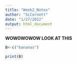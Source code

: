 ```yaml
---
title: "Week2_Notes"
author: "SLCornett"
date: "1/27/2022"
output: html_document
---
```

**WOWOWOWOW LOOK AT THIS**
```r
B<-c("bananas")
```

```r
print(B)
```